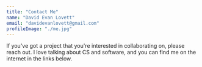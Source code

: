 ```yaml
---
title: "Contact Me"
name: "David Evan Lovett"
email: "davidevanlovett@gmail.com"
profileImage: "./me.jpg"
---
```


If you've got a project that you're interested in collaborating on, please reach out. I love talking about CS and software, and you can find me on the internet in the links below.

